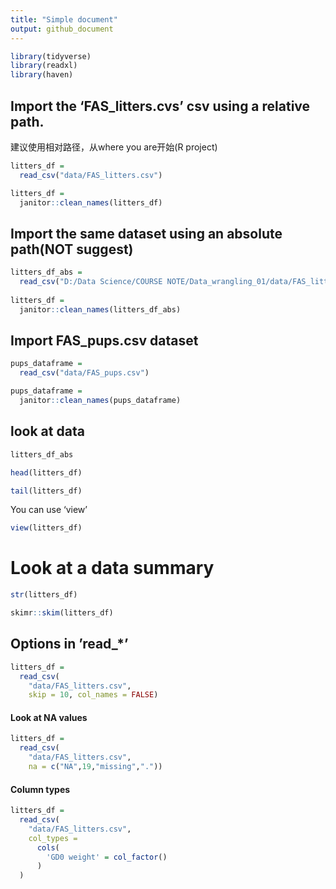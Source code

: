 ```yaml
---
title: "Simple document"
output: github_document
---
```


```r
library(tidyverse)
library(readxl)
library(haven)
```


## Import the 'FAS_litters.cvs' csv using a relative path. 
建议使用相对路径，从where you are开始(R project)

```r
litters_df =
  read_csv("data/FAS_litters.csv")

litters_df =
  janitor::clean_names(litters_df)

```


## Import the same dataset using an absolute path(NOT suggest)

```r
litters_df_abs =
  read_csv("D:/Data Science/COURSE NOTE/Data_wrangling_01/data/FAS_litters.csv")
  
litters_df =
  janitor::clean_names(litters_df_abs)
```

## Import FAS_pups.csv dataset

```r
pups_dataframe = 
  read_csv("data/FAS_pups.csv")

pups_dataframe =
  janitor::clean_names(pups_dataframe)
```

## look at data

```r
litters_df_abs

head(litters_df)

tail(litters_df)
```

You can use 'view'

```r
view(litters_df)
```

# Look at a data summary

```r
str(litters_df)

skimr::skim(litters_df)
```

## Options in 'read_*'

```r
litters_df = 
  read_csv(
    "data/FAS_litters.csv",
    skip = 10, col_names = FALSE)
```

#### Look at NA values

```r
litters_df = 
  read_csv(
    "data/FAS_litters.csv",
    na = c("NA",19,"missing","."))
```

#### Column types

```r
litters_df = 
  read_csv(
    "data/FAS_litters.csv",
    col_types = 
      cols(
        'GD0 weight' = col_factor()
      )
  )
```











